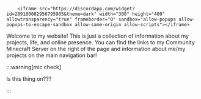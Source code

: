 
<Row  classes="margin-top--md margin-bottom--sm">
<Col width="3">

        <iframe src="https://discordapp.com/widget?id=289180082956795905&theme=dark" width="300" height="400" allowtransparency="true" frameborder="0" sandbox="allow-popups allow-popups-to-escape-sandbox allow-same-origin allow-scripts"></iframe>

</Col>
<Col width="6">

Welcome to my website! This is just a collection of information about my projects, life, and online presence. You can find the links to my Community Minecraft Server on the right of the page and information about me/my projects on the main navigation bar! 

:::warning[mic check]

Is this thing on???

:::

</Col>
</Row>